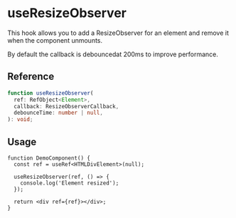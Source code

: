 
<Meta title="hooks/useResizeObserver" />

# useResizeObserver

This hook allows you to add a ResizeObserver for an element and remove it when the component
unmounts.

By default the callback is debouncedat 200ms to improve performance.

## Reference

```ts
function useResizeObserver(
  ref: RefObject<Element>,
  callback: ResizeObserverCallback,
  debounceTime: number | null,
): void;
```

## Usage

```tsx
function DemoComponent() {
  const ref = useRef<HTMLDivElement>(null);

  useResizeObserver(ref, () => {
    console.log('Element resized');
  });

  return <div ref={ref}></div>;
}
```
